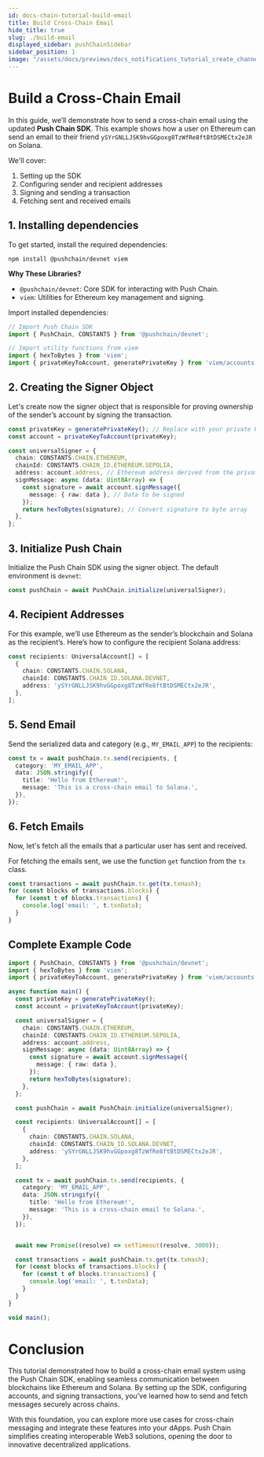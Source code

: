 ```yaml
---
id: docs-chain-tutorial-build-email
title: Build Cross-Chain Email
hide_title: true
slug: ./build-email
displayed_sidebar: pushChainSidebar
sidebar_position: 1
image: "/assets/docs/previews/docs_notifications_tutorial_create_channel--creating_your_channel.png"
---
```


# Build a Cross-Chain Email

In this guide, we’ll demonstrate how to send a cross-chain email using the updated **Push Chain SDK**. This example shows how a user on Ethereum can send an email to their friend `ySYrGNLLJSK9hvGGpoxg8TzWfRe8ftBtDSMECtx2eJR` on Solana.

We'll cover:
1. Setting up the SDK
2. Configuring sender and recipient addresses
3. Signing and sending a transaction
4. Fetching sent and received emails


<head>
  <title>{`Cross-Chain Email | Tutorial | Push Chain | Push Documentation`}</title>
</head>

## 1. Installing dependencies

To get started, install the required dependencies:

```shell
npm install @pushchain/devnet viem
```

**Why These Libraries?**

-	`@pushchain/devnet`: Core SDK for interacting with Push Chain.
-	`viem`: Utilities for Ethereum key management and signing.

Import installed dependencies:

```typescript
// Import Push Chain SDK
import { PushChain, CONSTANTS } from '@pushchain/devnet';

// Import utility functions from viem
import { hexToBytes } from 'viem';
import { privateKeyToAccount, generatePrivateKey } from 'viem/accounts';
```

## 2. Creating the Signer Object

Let's create now the signer object that is responsible for proving ownership of the sender’s account by signing the transaction.

```typescript
const privateKey = generatePrivateKey(); // Replace with your private key
const account = privateKeyToAccount(privateKey);

const universalSigner = {
  chain: CONSTANTS.CHAIN.ETHEREUM,
  chainId: CONSTANTS.CHAIN_ID.ETHEREUM.SEPOLIA,
  address: account.address, // Ethereum address derived from the private key
  signMessage: async (data: Uint8Array) => {
    const signature = await account.signMessage({
      message: { raw: data }, // Data to be signed
    });
    return hexToBytes(signature); // Convert signature to byte array
  },
};
```

## 3. Initialize Push Chain

Initialize the Push Chain SDK using the signer object. The default environment is `devnet`:

```typescript
const pushChain = await PushChain.initialize(universalSigner);
```

## 4. Recipient Addresses

For this example, we’ll use Ethereum as the sender’s blockchain and Solana as the recipient’s. Here’s how to configure the recipient Solana address:

```typescript
const recipients: UniversalAccount[] = [
  {
    chain: CONSTANTS.CHAIN.SOLANA,
    chainId: CONSTANTS.CHAIN_ID.SOLANA.DEVNET,
    address: 'ySYrGNLLJSK9hvGGpoxg8TzWfRe8ftBtDSMECtx2eJR',
  },
];
```

## 5. Send Email

Send the serialized data and category (e.g., `MY_EMAIL_APP`) to the recipients:

```typescript
const tx = await pushChain.tx.send(recipients, {
  category: 'MY_EMAIL_APP',
  data: JSON.stringify({
    title: 'Hello from Ethereum!',
    message: 'This is a cross-chain email to Solana.',
  }),
});
```

## 6. Fetch Emails

Now, let's fetch all the emails that a particular user has sent and received.

For fetching the emails sent, we use the function `get` function from the `tx` class.

```typescript
const transactions = await pushChain.tx.get(tx.txHash);
for (const blocks of transactions.blocks) {
  for (const t of blocks.transactions) {
    console.log('email: ', t.txnData);
  }
}
```

## Complete Example Code

```typescript
import { PushChain, CONSTANTS } from '@pushchain/devnet';
import { hexToBytes } from 'viem';
import { privateKeyToAccount, generatePrivateKey } from 'viem/accounts';

async function main() {
  const privateKey = generatePrivateKey();
  const account = privateKeyToAccount(privateKey);

  const universalSigner = {
    chain: CONSTANTS.CHAIN.ETHEREUM,
    chainId: CONSTANTS.CHAIN_ID.ETHEREUM.SEPOLIA,
    address: account.address,
    signMessage: async (data: Uint8Array) => {
      const signature = await account.signMessage({
        message: { raw: data },
      });
      return hexToBytes(signature);
    },
  };

  const pushChain = await PushChain.initialize(universalSigner);

  const recipients: UniversalAccount[] = [
    {
      chain: CONSTANTS.CHAIN.SOLANA,
      chainId: CONSTANTS.CHAIN_ID.SOLANA.DEVNET,
      address: 'ySYrGNLLJSK9hvGGpoxg8TzWfRe8ftBtDSMECtx2eJR',
    },
  ];

  const tx = await pushChain.tx.send(recipients, {
    category: 'MY_EMAIL_APP',
    data: JSON.stringify({
      title: 'Hello from Ethereum!',
      message: 'This is a cross-chain email to Solana.',
    }),
  });


  await new Promise((resolve) => setTimeout(resolve, 3000));

  const transactions = await pushChain.tx.get(tx.txHash);
  for (const blocks of transactions.blocks) {
    for (const t of blocks.transactions) {
      console.log('email: ', t.txnData);
    }
  }
}

void main();
```

# Conclusion

This tutorial demonstrated how to build a cross-chain email system using the Push Chain SDK, enabling seamless communication between blockchains like Ethereum and Solana. By setting up the SDK, configuring accounts, and signing transactions, you’ve learned how to send and fetch messages securely across chains.

With this foundation, you can explore more use cases for cross-chain messaging and integrate these features into your dApps. Push Chain simplifies creating interoperable Web3 solutions, opening the door to innovative decentralized applications. 

